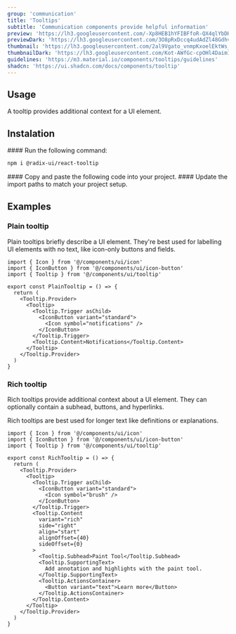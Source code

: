 ```yaml
---
group: 'communication'
title: 'Tooltips'
subtitle: 'Communication components provide helpful information'
preview: 'https://lh3.googleusercontent.com/-Xp8HEB1hYFIBFfoR-QX4qlYbDHuH21uFz6PIf1u6vp3QweFJ5vUWIZuUV04TJSLw82jZeTvl_i7pQu6oKHrrnA9Qnw-Bit3AonX_Tyq-X5nkqmRKfE=s0'
previewDark: 'https://lh3.googleusercontent.com/3O8pRxDccq4udAdZl48GdhvciUISzlngZBZec4J8Hi4g0jLoVEbZWo1fPRvyz3OFnP8H3lW9SVRWLcUJxievhZTr2rWVD3lllPJexkQPcjUC6hgygA=s0'
thumbnail: 'https://lh3.googleusercontent.com/2al9Vgato_vnmpKxoelEktWs_6BZdos5Fb42Z486NuFyogGfugaUiiGRkis4Lnj7UEx9ls_3UWtVDMPC7B_clNBfX7m5b2WojgYU35k_se5Rb1Yb2g=w2400'
thumbnailDark: 'https://lh3.googleusercontent.com/Kot-AWfGc-cpOHl4Daim1oE-nd0rMtMly0-XeCCawPt5ys_W7Z6yVgVbKPhOtUB1OwuBLp3Jv6f3Yn7aCzebdw61OlRi49T9KbX2xIVt27_Z5RthfG6w=w2400'
guidelines: 'https://m3.material.io/components/tooltips/guidelines'
shadcn: 'https://ui.shadcn.com/docs/components/tooltip'
---
```



## Usage

A tooltip provides additional context for a UI element.

## Instalation

<Steps>

<Step>
#### Run the following command:

```bash
npm i @radix-ui/react-tooltip
```

</Step>

<Step>
  #### Copy and paste the following code into your project.
  <ComponentSource name="tooltip" />
</Step>

<Step>
#### Update the import paths to match your project setup.

</Step>

</Steps>

## Examples

### Plain tooltip

Plain tooltips briefly describe a UI element. They're best used for labelling UI elements with no text, like icon-only buttons and fields.

<ComponentContainer>
  <PlainTooltip slot='preview' client:visible/>

```tsx
import { Icon } from '@/components/ui/icon'
import { IconButton } from '@/components/ui/icon-button'
import { Tooltip } from '@/components/ui/tooltip'

export const PlainTooltip = () => {
  return (
    <Tooltip.Provider>
      <Tooltip>
        <Tooltip.Trigger asChild>
          <IconButton variant="standard">
            <Icon symbol="notifications" />
          </IconButton>
        </Tooltip.Trigger>
        <Tooltip.Content>Notifications</Tooltip.Content>
      </Tooltip>
    </Tooltip.Provider>
  )
}
```

</ComponentContainer>

### Rich tooltip

Rich tooltips provide additional context about a UI element. They can optionally contain a subhead, buttons, and hyperlinks.

Rich tooltips are best used for longer text like definitions or explanations.

<ComponentContainer>
  <RichTooltip slot='preview' client:visible/>

```tsx
import { Icon } from '@/components/ui/icon'
import { IconButton } from '@/components/ui/icon-button'
import { Tooltip } from '@/components/ui/tooltip'

export const RichTooltip = () => {
  return (
    <Tooltip.Provider>
      <Tooltip>
        <Tooltip.Trigger asChild>
          <IconButton variant="standard">
            <Icon symbol="brush" />
          </IconButton>
        </Tooltip.Trigger>
        <Tooltip.Content
          variant="rich"
          side="right"
          align="start"
          alignOffset={40}
          sideOffset={0}
        >
          <Tooltip.Subhead>Paint Tool</Tooltip.Subhead>
          <Tooltip.SupportingText>
            Add annotation and highlights with the paint tool.
          </Tooltip.SupportingText>
          <Tooltip.ActionsContainer>
            <Button variant="text">Learn more</Button>
          </Tooltip.ActionsContainer>
        </Tooltip.Content>
      </Tooltip>
    </Tooltip.Provider>
  )
}
```

</ComponentContainer>
